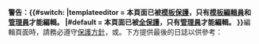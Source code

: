 <div id="protectedpagewarning">
'''警告：{{#switch:{{PROTECTIONLEVEL:edit}}
|templateeditor = 本頁面已被[[Wikipedia:保護方針#模板保护|模板保護]]，只有[[Wikipedia:模板編輯員|模板編輯員]]和[[Wikipedia:管理员|管理員]]才能編輯。
|#default = 本頁面已被[[Wikipedia:保護方針#全保护|全保護]]，只有[[Wikipedia:管理员|管理員]]才能編輯。
}}'''編輯頁面時，請務必遵守[[Wikipedia:保護方針|保護方針]]，或{{Submit an edit request/link|display=提出編輯請求}}。下方提供最後的日誌以供參考：

{{fmbox warning ruler}}
</div>